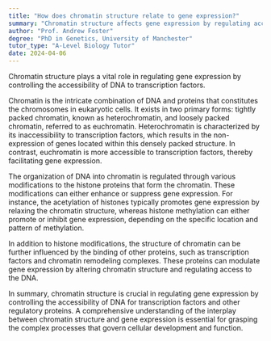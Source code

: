 ```yaml
---
title: "How does chromatin structure relate to gene expression?"
summary: "Chromatin structure affects gene expression by regulating access to DNA for transcription factors."
author: "Prof. Andrew Foster"
degree: "PhD in Genetics, University of Manchester"
tutor_type: "A-Level Biology Tutor"
date: 2024-04-06
---
```


Chromatin structure plays a vital role in regulating gene expression by controlling the accessibility of DNA to transcription factors.

Chromatin is the intricate combination of DNA and proteins that constitutes the chromosomes in eukaryotic cells. It exists in two primary forms: tightly packed chromatin, known as heterochromatin, and loosely packed chromatin, referred to as euchromatin. Heterochromatin is characterized by its inaccessibility to transcription factors, which results in the non-expression of genes located within this densely packed structure. In contrast, euchromatin is more accessible to transcription factors, thereby facilitating gene expression.

The organization of DNA into chromatin is regulated through various modifications to the histone proteins that form the chromatin. These modifications can either enhance or suppress gene expression. For instance, the acetylation of histones typically promotes gene expression by relaxing the chromatin structure, whereas histone methylation can either promote or inhibit gene expression, depending on the specific location and pattern of methylation.

In addition to histone modifications, the structure of chromatin can be further influenced by the binding of other proteins, such as transcription factors and chromatin remodeling complexes. These proteins can modulate gene expression by altering chromatin structure and regulating access to the DNA.

In summary, chromatin structure is crucial in regulating gene expression by controlling the accessibility of DNA for transcription factors and other regulatory proteins. A comprehensive understanding of the interplay between chromatin structure and gene expression is essential for grasping the complex processes that govern cellular development and function.
    